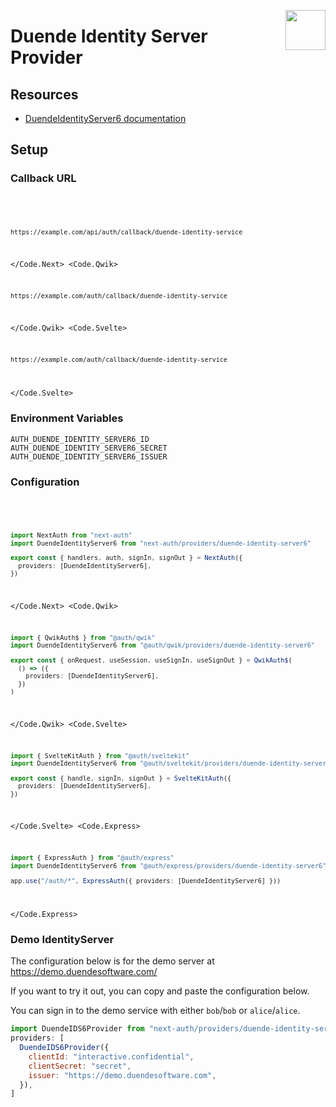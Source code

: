 
<img
  align="right"
  src="/img/providers/duende-identityserver6.svg"
  height="64"
  width="64"
/>

# Duende Identity Server Provider

## Resources

- [DuendeIdentityServer6 documentation](https://docs.duendesoftware.com/identityserver/v6)

## Setup

### Callback URL

<Code>
  <Code.Next>

```bash
https://example.com/api/auth/callback/duende-identity-service
```

  </Code.Next>
  <Code.Qwik>

```bash
https://example.com/auth/callback/duende-identity-service
```

  </Code.Qwik>
  <Code.Svelte>

```bash
https://example.com/auth/callback/duende-identity-service
```

  </Code.Svelte>
</Code>

### Environment Variables

```
AUTH_DUENDE_IDENTITY_SERVER6_ID
AUTH_DUENDE_IDENTITY_SERVER6_SECRET
AUTH_DUENDE_IDENTITY_SERVER6_ISSUER
```

### Configuration

<Code>
  <Code.Next>

```ts filename="/auth.ts"
import NextAuth from "next-auth"
import DuendeIdentityServer6 from "next-auth/providers/duende-identity-server6"

export const { handlers, auth, signIn, signOut } = NextAuth({
  providers: [DuendeIdentityServer6],
})
```

  </Code.Next>
  <Code.Qwik>
  
```ts filename="/src/routes/plugin@auth.ts"
import { QwikAuth$ } from "@auth/qwik"
import DuendeIdentityServer6 from "@auth/qwik/providers/duende-identity-server6"

export const { onRequest, useSession, useSignIn, useSignOut } = QwikAuth$(
  () => ({
    providers: [DuendeIdentityServer6],
  })
)
```

  </Code.Qwik>
  <Code.Svelte>

```ts filename="/src/auth.ts"
import { SvelteKitAuth } from "@auth/sveltekit"
import DuendeIdentityServer6 from "@auth/sveltekit/providers/duende-identity-server6"

export const { handle, signIn, signOut } = SvelteKitAuth({
  providers: [DuendeIdentityServer6],
})
```

  </Code.Svelte>
  <Code.Express>

```ts filename="/src/app.ts"
import { ExpressAuth } from "@auth/express"
import DuendeIdentityServer6 from "@auth/express/providers/duende-identity-server6"

app.use("/auth/*", ExpressAuth({ providers: [DuendeIdentityServer6] }))
```

  </Code.Express>
</Code>

### Demo IdentityServer

The configuration below is for the demo server at https://demo.duendesoftware.com/

If you want to try it out, you can copy and paste the configuration below.

You can sign in to the demo service with either `bob`/`bob` or `alice`/`alice`.

```js filename=pages/api/auth/[...nextauth].js
import DuendeIDS6Provider from "next-auth/providers/duende-identity-server6"
providers: [
  DuendeIDS6Provider({
    clientId: "interactive.confidential",
    clientSecret: "secret",
    issuer: "https://demo.duendesoftware.com",
  }),
]
```
